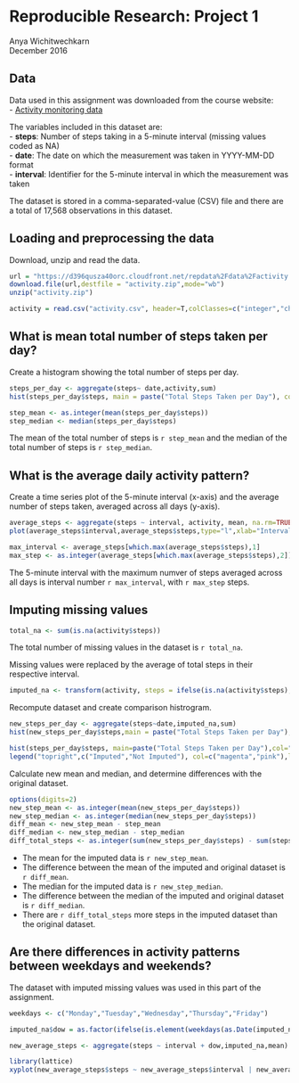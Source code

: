 Reproducible Research: Project 1
============================
Anya Wichitwechkarn  
December 2016

## Data
Data used in this assignment was downloaded from the course website:  
- [Activity monitoring data](https://d396qusza40orc.cloudfront.net/repdata%2Fdata%2Factivity.zip)  
  

The variables included in this dataset are:  
- **steps**: Number of steps taking in a 5-minute interval (missing values coded as NA)  
- **date**: The date on which the measurement was taken in YYYY-MM-DD format  
- **interval**: Identifier for the 5-minute interval in which the measurement was taken  
  
The dataset is stored in a comma-separated-value (CSV) file and there are a total of 17,568 observations in this dataset.

## Loading and preprocessing the data
Download, unzip and read the data.

```r
url = "https://d396qusza40orc.cloudfront.net/repdata%2Fdata%2Factivity.zip"
download.file(url,destfile = "activity.zip",mode="wb")
unzip("activity.zip")

activity = read.csv("activity.csv", header=T,colClasses=c("integer","character","integer"), sep=",")
```

## What is mean total number of steps taken per day?
Create a histogram showing the total number of steps per day.
```r
steps_per_day <- aggregate(steps~ date,activity,sum)
hist(steps_per_day$steps, main = paste("Total Steps Taken per Day"), col="pink", xlab="Number of Steps")
```

```r
step_mean <- as.integer(mean(steps_per_day$steps))
step_median <- median(steps_per_day$steps)
```

The mean of the total number of steps is `r step_mean` and  the median of the total number of steps is `r step_median`.  

## What is the average daily activity pattern?
Create a time series plot of the 5-minute interval (x-axis) and the average number of steps taken, averaged across all days (y-axis).

```r
average_steps <- aggregate(steps ~ interval, activity, mean, na.rm=TRUE)
plot(average_steps$interval,average_steps$steps,type="l",xlab="Interval",ylab="Number of Steps",main="Average Number of Steps per Day, by 5-minutes Interval")
```

```r
max_interval <- average_steps[which.max(average_steps$steps),1]
max_step <- as.integer(average_steps[which.max(average_steps$steps),2])
```
The 5-minute interval with the maximum numver of steps averaged across all days is interval number `r max_interval`, with `r max_step` steps. 

## Imputing missing values
```r
total_na <- sum(is.na(activity$steps))
```
The total number of missing values in the dataset is `r total_na`. 

Missing values were replaced by the average of total steps in their respective interval.
```r
imputed_na <- transform(activity, steps = ifelse(is.na(activity$steps),average_steps$steps[match(activity$interval,average_steps$interval)],activity$steps))
```

Recompute dataset and create comparison histrogram.
```r
new_steps_per_day <- aggregate(steps~date,imputed_na,sum)
hist(new_steps_per_day$steps,main = paste("Total Steps Taken per Day"),col="magenta",xlab="Number of Steps")

hist(steps_per_day$steps, main=paste("Total Steps Taken per Day"),col="pink",xlab="Number of Steps", add=T)
legend("topright",c("Imputed","Not Imputed"), col=c("magenta","pink"),lwd=10)
```

Calculate new mean and median, and determine differences with the original dataset.
```r
options(digits=2)
new_step_mean <- as.integer(mean(new_steps_per_day$steps))
new_step_median <- as.integer(median(new_steps_per_day$steps))
diff_mean <- new_step_mean - step_mean
diff_median <- new_step_median - step_median
diff_total_steps <- as.integer(sum(new_steps_per_day$steps) - sum(steps_per_day$steps))
```

- The mean for the imputed data is `r new_step_mean`.
- The difference between the mean of the imputed and original dataset is `r diff_mean`.
- The median for the imputed data is `r new_step_median`.
- The difference between the median of the imputed and original dataset is `r diff_median`.
- There are `r diff_total_steps` more steps in the imputed dataset than the original dataset. 


## Are there differences in activity patterns between weekdays and weekends?
The dataset with imputed missing values was used in this part of the assignment.  

```r
weekdays <- c("Monday","Tuesday","Wednesday","Thursday","Friday")

imputed_na$dow = as.factor(ifelse(is.element(weekdays(as.Date(imputed_na$date)),weekdays),"Weekday","Weekend"))

new_average_steps <- aggregate(steps ~ interval + dow,imputed_na,mean)

library(lattice)
xyplot(new_average_steps$steps ~ new_average_steps$interval | new_average_steps$dow, main="Average Steps Taken per Day by Interval", xlab="Interval",ylab="Steps",layout=c(1,2), type="l")

```
